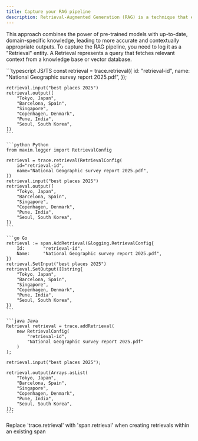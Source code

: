 ```yaml
---
title: Capture your RAG pipeline
description: Retrieval-Augmented Generation (RAG) is a technique that enhances large language models by retrieving relevant information from external sources before generating responses.
---
```


This approach combines the power of pre-trained models with up-to-date, domain-specific knowledge, leading to more accurate and contextually appropriate outputs. To capture the RAG pipeline, you need to log it as a "Retrieval" entity. A Retrieval represents a query that fetches relevant context from a knowledge base or vector database.

<CodeGroup>
    ```typescript JS/TS
    const retrieval = trace.retrieval({
		id: "retrieval-id",
		name: "National Geographic survey report 2025.pdf",
	});

	retrieval.input("best places 2025")
	retrieval.output([
		"Tokyo, Japan",
		"Barcelona, Spain",
		"Singapore",
		"Copenhagen, Denmark",
		"Pune, India",
		"Seoul, South Korea",
	])
    ```

    ```python Python
    from maxim.logger import RetrievalConfig

	retrieval = trace.retrieval(RetrievalConfig(
		id="retrieval-id",
		name="National Geographic survey report 2025.pdf",
	))
	retrieval.input("best places 2025")
	retrieval.output([
		"Tokyo, Japan",
		"Barcelona, Spain",
		"Singapore",
		"Copenhagen, Denmark",
		"Pune, India",
		"Seoul, South Korea",
	])
    ```

    ```go Go
    retrieval := span.AddRetrieval(&logging.RetrievalConfig{
		Id:       "retrieval-id",
		Name:     "National Geographic survey report 2025.pdf",
	})
	retrieval.SetInput("best places 2025")
	retrieval.SetOutput([]string{
		"Tokyo, Japan",
		"Barcelona, Spain",
		"Singapore",
		"Copenhagen, Denmark",
		"Pune, India",
		"Seoul, South Korea",
	})
    ```

    ```java Java
	Retrieval retrieval = trace.addRetrieval(
		new RetrievalConfig(
			"retrieval-id",
			"National Geographic survey report 2025.pdf"
		)
	);

	retrieval.input("best places 2025");

	retrieval.output(Arrays.asList(
		"Tokyo, Japan",
		"Barcelona, Spain",
		"Singapore",
		"Copenhagen, Denmark",
		"Pune, India",
		"Seoul, South Korea",
	));
    ```
</CodeGroup>

<Note>
Replace 'trace.retrieval' with 'span.retrieval' when creating retrievals within an existing span
</Note>